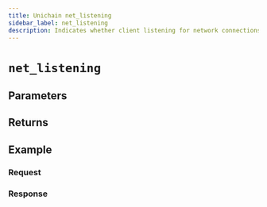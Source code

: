```yaml
---
title: Unichain net_listening
sidebar_label: net_listening
description: Indicates whether client listening for network connections on Unichain.
---
```




# `net_listening`

<Description />

## Parameters


<Params />

## Returns


<Returns />

## Example


<Example />

### Request


<Request />

### Response


<Response />
